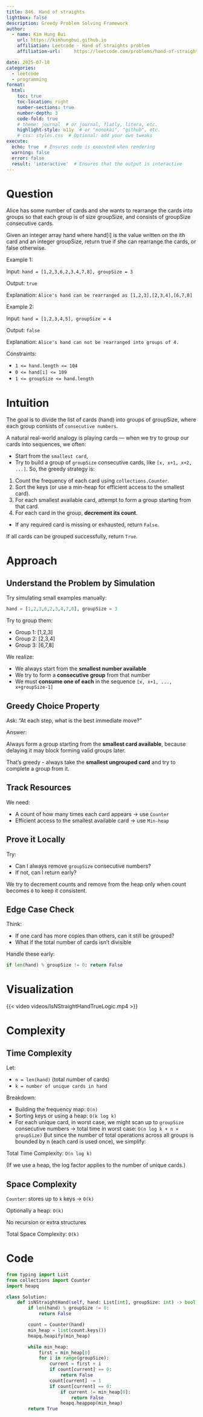 ```yaml
---
title: 846. Hand of straights
lightbox: false
description: Greedy Problem Solving Framework
author:
  - name: Kim Hung Bui
    url: https://kimhungbui.github.io
    affiliation: Leetcode - Hand of straights problem
    affiliation-url:     https://leetcode.com/problems/hand-of-straights/

date: 2025-07-18
categories:
  - leetcode
  - programming
format:
  html:
    toc: true
    toc-location: right
    number-sections: true
    number-depth: 3
    code-fold: true
    # theme: journal  # or journal, flatly, litera, etc.
    highlight-style: a11y  # or "monokai", "github", etc.
    # css: styles.css  # Optional: add your own tweaks
execute:
  echo: true  # Ensures code is executed when rendering
  warning: false
  error: false
  result: 'interactive'  # Ensures that the output is interactive
---
```


# Question

Alice has some number of cards and she wants to rearrange the cards into groups so that each group is of size groupSize, and consists of groupSize consecutive cards.

Given an integer array hand where hand[i] is the value written on the ith card and an integer groupSize, return true if she can rearrange the cards, or false otherwise.

 
Example 1:

Input: `hand = [1,2,3,6,2,3,4,7,8], groupSize = 3`

Output: `true`

Explanation: `Alice's hand can be rearranged as [1,2,3],[2,3,4],[6,7,8]`


Example 2:

Input: `hand = [1,2,3,4,5], groupSize = 4`

Output: `false`

Explanation: `Alice's hand can not be rearranged into groups of 4.`


 

Constraints:

- `1 <= hand.length <= 104`
- `0 <= hand[i] <= 109`
- `1 <= groupSize <= hand.length`

# Intuition

The goal is to divide the list of cards (hand) into groups of groupSize, where each group consists of `consecutive numbers`.

A natural real-world analogy is playing cards — when we try to group our cards into sequences, we often:

- Start from the `smallest card`,
- Try to build a group of `groupSize` consecutive cards, like `[x, x+1, x+2, ...]`.
So, the greedy strategy is:

1. Count the frequency of each card using `collections.Counter`.
2. Sort the keys (or use a min-heap for efficient access to the smallest card).
3. For each smallest available card, attempt to form a group starting from that card.
4. For each card in the group, __decrement its count__.
  - If any required card is missing or exhausted, return `False`.

If all cards can be grouped successfully, return `True`.

# Approach

## Understand the Problem by Simulation

Try simulating small examples manually:

``` python
hand = [1,2,3,6,2,3,4,7,8], groupSize = 3
```

Try to group them:

- Group 1: [1,2,3]
- Group 2: [2,3,4]
- Group 3: [6,7,8]

We realize:

- We always start from the __smallest number available__
- We try to form a __consecutive group__ from that number
- We must __consume one of each__ in the sequence `[x, x+1, ..., x+groupSize-1]`

## Greedy Choice Property

Ask: "At each step, what is the best immediate move?"

Answer: 

Always form a group starting from the __smallest card available__, because delaying it may block forming valid groups later.

That's greedy - always take the __smallest ungrouped card__ and try to complete a group from it.

## Track Resources

We need: 

- A count of how many times each card appears -> use `Counter`
- Efficient access to the smallest available card -> use `Min-heap`

## Prove it Locally

Try:

- Can I always remove `groupSize` consecutive numbers?
- If not, can I return early?

We try to decrement counts and remove from the heap only when count becomes `0` to keep it consistent.


## Edge Case Check

Think:

- If one card has more copies than others, can it still be grouped?
- What if the total number of cards isn't divisible

Handle these early:

``` python
if len(hand) % groupSize != 0: return False
```

# Visualization

{{< video videos/IsNStraightHandTrueLogic.mp4 >}}


# Complexity

## Time Complexity
Let:

- `n = len(hand)` (total number of cards)
- `k = number of unique cards in hand`


Breakdown:

- Building the frequency map: `O(n)`
- Sorting keys or using a heap: `O(k log k)`
- For each unique card, in worst case, we might scan up to `groupSize` consecutive numbers → total time in worst case: `O(n log k + n × groupSize)`
But since the number of total operations across all groups is bounded by n (each card is used once), we simplify:

Total Time Complexity: `O(n log k)`

(If we use a heap, the log factor applies to the number of unique cards.)

## Space Complexity

`Counter`: stores up to `k` keys → `O(k)`

Optionally a heap: `O(k)`

No recursion or extra structures

Total Space Complexity: `O(k)`

# Code


``` python
from typing import List
from collections import Counter
import heapq

class Solution:
    def isNStraightHand(self, hand: List[int], groupSize: int) -> bool:
        if len(hand) % groupSize != 0:
            return False

        count = Counter(hand)
        min_heap = list(count.keys())
        heapq.heapify(min_heap)

        while min_heap:
            first = min_heap[0]
            for i in range(groupSize):
                current = first + i
                if count[current] == 0:
                    return False
                count[current] -= 1
                if count[current] == 0:
                    if current != min_heap[0]:
                        return False
                    heapq.heappop(min_heap)
        return True
```